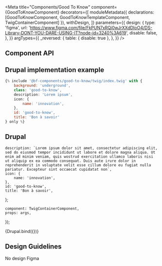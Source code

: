 
<Meta
    title="Components/Good To Know"
    component={GoodToKnowComponent}
    decorators={[
        moduleMetadata({ declarations: [GoodToKnowComponent, GoodToKnowTemplateComponent, TwigContainerComponent] }),
        withDesign,
    ]}
    parameters={{
        design: {
            type: 'figma',
            url: 'https://www.figma.com/file/FkPUN7xRQi0wJrXXdDIoO4/DS-Library-DONT-YOU-DARE-USING-IT?node-id=3240%3A619',
            disable: false,
        },
    }}
    argTypes={{
        _reversed: {
            table: { disable: true },
        },
    }}
/>

## Component API

<ArgsTable of={GoodToKnowComponent} />

## Drupal implementation example

```jsx
{% include '@bf-components/good-to-know/twig/index.twig' with {
    background: 'underground',
    class: 'good-to-know',
    description: 'Lorem ipsum',
    icon: {
        name: 'innovation',
    },
    id: 'good-to-know',
    title: 'Bon à savoir'
} only %}
```

## Drupal

    description: `Lorem ipsum dolor sit amet, consectetur adipiscing elit, sed do eiusmod tempor incididunt ut labore et dolore magna aliqua. Ut enim ad minim veniam, quis wostrud exercitation ullamco laboris nisi ut aliquip ex ea commodo consequat. Duis aute irure dolor in reprehenderit in voluptate velit esse cillum dolore eu fugiat nulla pariatur. Excepteur sint occaecat cupidatat non`,
    icon: {
        name: 'innovation',
    },
    id: 'good-to-know',
    title: 'Bon à savoir',
};

    component: TwigContainerComponent,
    props: args,
});

<Canvas withSource="none">
    <Story
        name="Drupal"
        height="300px"
        args={{
            elementPath: 'components/good-to-know/_doc/template.drupal',
            ...commonProps,
        }}
    >
        {Drupal.bind({})}
    </Story>
</Canvas>

<!--
## Angular

    component: GoodToKnowTemplateComponent,
    props: args,
});

<Canvas withSource="none">
    <Story
        name="Angular"
        args={{
            label: 'Good To Know',
        }}
    >
        {Angular.bind({})}
    </Story>
</Canvas>

## Angular implementation example

Please, read the [Implementation Page](/?path=/docs/implementation-angular--page).

-->

## Design Guidelines

No design Figma
